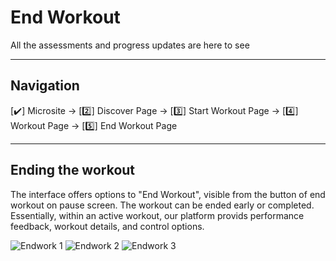 # End Workout

All the assessments and progress updates are here to see

--- 

## Navigation

<span className="boldText">[✔️] Microsite → [2️⃣] Discover Page → [3️⃣] Start Workout Page → [4️⃣] Workout Page → [5️⃣] End Workout Page</span>

---

## Ending the workout

The interface offers options to "End Workout", visible from the button of end workout on pause screen. The workout can be ended early or completed. Essentially, within an active workout, our platform provids performance feedback, workout details, and control options.

![Endwork 1](/img/Endwork1.webp)
![Endwork 2](/img/Endwork2.webp)
![Endwork 3](/img/Endwork3.webp)